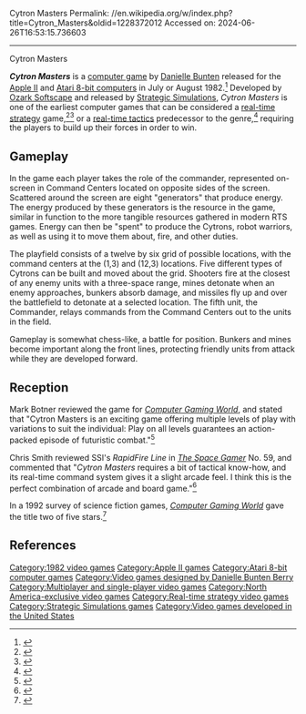 Cytron Masters
Permalink: //en.wikipedia.org/w/index.php?title=Cytron_Masters&oldid=1228372012
Accessed on: 2024-06-26T16:53:15.736603



------
Cytron Masters
{{Infobox video game |title= Cytron Masters
|image=Cytron Masters boxart.jpg
|developer= [[Ozark Softscape]]
|publisher= [[Strategic Simulations]]
|designer= [[Danielle Bunten Berry|Danielle Bunten]]
|engine=
|released= {{vgrelease|NA|July-August 1982}}
|genre= [[Real-time tactics]] <br> [[Real-time strategy]]<ref name=gamasutra/><ref>{{cite web | last = Moss | first = Richard | title = Build, gather, brawl, repeat: The history of real-time strategy games | magazine = [[Ars Technica]] | date = September 15, 2017| url = https://arstechnica.com/gaming/2017/09/build-gather-brawl-repeat-the-history-of-real-time-strategy-games/}}</ref>
|modes= [[Single-player video game|Single-player]], [[Multiplayer video game|multiplayer]]
|platforms= [[Apple II series|Apple II]], [[Atari 8-bit]]
}}

'''''Cytron Masters''''' is a [[computer game]] by [[Danielle Bunten Berry|Danielle Bunten]] released for the [[Apple II series|Apple II]] and [[Atari 8-bit computers]] in July or August 1982.<ref>{{Citation | last = Sipe | first = Russell | title = Hobby and Industry News | magazine = [[Computer Gaming World]] | pages = 1, 4 | date = July–August 1982 | url = http://www.cgwmuseum.org/galleries/issues/cgw_2.4.pdf}}</ref> Developed by [[Ozark Softscape]] and released by [[Strategic Simulations]], ''Cytron Masters'' is one of the earliest computer games that can be considered a [[real-time strategy]] game,<ref name="gamasutra">{{cite web | last = Barton | first = Matt | publisher = [[Gamasutra]] | url=https://www.gamasutra.com/view/feature/1706/the_history_of_computer_.php?page=3 | title=The History of Computer Role-Playing Games Part 2: The Golden Age (1985-1993) | access-date=October 16, 2017 | quote = "SSI's most famous non-CRPG game is probably Cytron Masters (1982), one of the first (if not ''the'' first) real-time strategy games." }}</ref><ref name=dani_memoirs>{{cite web | url=http://www.anticlockwise.com/dani/personal/biz/memoir.htm | title=Game Design Memoir by Dani Bunten Berry | access-date=13 July 2008 | url-status=dead | archive-url=https://web.archive.org/web/20090312065934/http://anticlockwise.com/dani/personal/biz/memoir.htm | archive-date=12 March 2009 }}</ref> or a [[real-time tactics]] predecessor to the genre,<ref name="1UP">{{cite web|url=http://www.1up.com/do/feature?cId=3134179|title=Hail to the Duke|author=Scott Sharkey|publisher=[[1UP.com]]|access-date=2011-03-01|url-status=dead|archive-url=https://web.archive.org/web/20040913063641/http://www.1up.com/do/feature?cId=3134179|archive-date=2004-09-13}}</ref> requiring the players to build up their forces in order to win.

==Gameplay==
In the game each player takes the role of the commander, represented on-screen in Command Centers located on opposite sides of the screen. Scattered around the screen are eight "generators" that produce energy. The energy produced by these generators is the resource in the game, similar in function to the more tangible resources gathered in modern RTS games. Energy can then be "spent" to produce the Cytrons, robot warriors, as well as using it to move them about, fire, and other duties.

The playfield consists of a twelve by six grid of possible locations, with the command centers at the (1,3) and (12,3) locations. Five different types of Cytrons can be built and moved about the grid. Shooters fire at the closest of any enemy units with a three-space range, mines detonate when an enemy approaches, bunkers absorb damage, and missiles fly up and over the battlefield to detonate at a selected location. The fifth unit, the Commander, relays commands from the Command Centers out to the units in the field.

Gameplay is somewhat chess-like, a battle for position. Bunkers and mines become important along the front lines, protecting friendly units from attack while they are developed forward.

==Reception==
Mark Botner reviewed the game for ''[[Computer Gaming World]]'', and stated that "Cytron Masters is an exciting game offering multiple levels of play with variations to suit the individual: Play on all levels guarantees an action-packed episode of futuristic combat."<ref name="CGW6">{{cite magazine |last=Botner |first=Mark |title=Cytron Masters: The View From a Play Tester |magazine=Computer Gaming World |date=September–October 1982 |volume=1 |issue=6 |pages=30, 45}}</ref>

Chris Smith reviewed SSI's ''RapidFire Line'' in ''[[The Space Gamer]]'' No. 59, and commented that "''Cytron Masters'' requires a bit of tactical know-how, and its real-time command system gives it a slight arcade feel. I think this is the perfect combination of arcade and board game."<ref name="SG">{{cite journal|last= Smith |first= Chris |date=January 1983 |title=SSI's RapidFire Line: Featured Review|journal=[[The Space Gamer]]|publisher=[[Steve Jackson Games]]|issue=59|pages=14–15}}</ref>

In a 1992 survey of science fiction games, ''[[Computer Gaming World]]'' gave the title two of five stars.<ref name="brooks199211">{{cite magazine | url=http://www.cgwmuseum.org/galleries/index.php?year=1992&pub=2&id=100 | title=Strategy & Wargames: The Future (2000-....) | magazine=Computer Gaming World | date=November 1992 | access-date=4 July 2014 | author=Brooks, M. Evan | pages=99}}</ref>

==References==
{{Reflist}}

{{Dani Bunten}}

[[Category:1982 video games]]
[[Category:Apple II games]]
[[Category:Atari 8-bit computer games]]
[[Category:Video games designed by Danielle Bunten Berry]]
[[Category:Multiplayer and single-player video games]]
[[Category:North America-exclusive video games]]
[[Category:Real-time strategy video games]]
[[Category:Strategic Simulations games]]
[[Category:Video games developed in the United States]]

{{strategy-videogame-stub}}
